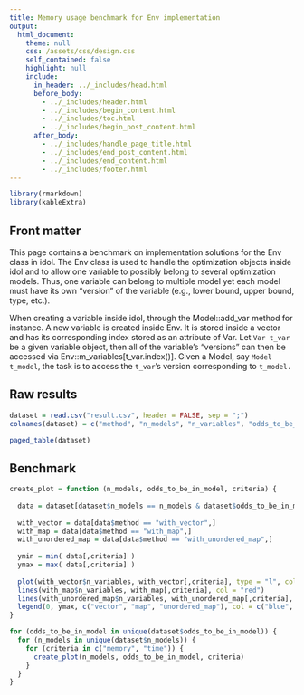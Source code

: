 ```yaml
---
title: Memory usage benchmark for Env implementation
output: 
  html_document:
    theme: null
    css: /assets/css/design.css
    self_contained: false
    highlight: null
    include:
      in_header: ../_includes/head.html
      before_body:
        - ../_includes/header.html
        - ../_includes/begin_content.html
        - ../_includes/toc.html
        - ../_includes/begin_post_content.html
      after_body: 
        - ../_includes/handle_page_title.html
        - ../_includes/end_post_content.html
        - ../_includes/end_content.html
        - ../_includes/footer.html
---
```


```r
library(rmarkdown)
library(kableExtra)
```

## Front matter

This page contains a benchmark on implementation solutions for the Env class in idol. The Env class is used to handle the optimization objects inside idol and to allow one variable to possibly belong to several optimization models. Thus, one variable can belong to multiple model yet each model must have its own "version" of the variable (e.g., lower bound, upper bound, type, etc.). 

When creating a variable inside idol, through the Model::add_var method for instance. A new variable is created inside Env. It is stored inside a vector and has its corresponding index stored as an attribute of Var. Let `Var t_var` be a given variable object, then all of the variable's "versions" can then be accessed via Env::m_variables[t_var.index()]. Given a Model, say `Model t_model`, the task is to access the `t_var`'s version corresponding to `t_model.`

## Raw results

```r
dataset = read.csv("result.csv", header = FALSE, sep = ";")
colnames(dataset) = c("method", "n_models", "n_variables", "odds_to_be_in_model", "value", "time", "memory")
```

```r
paged_table(dataset)
```

## Benchmark

```r
create_plot = function (n_models, odds_to_be_in_model, criteria) {
  
  data = dataset[dataset$n_models == n_models & dataset$odds_to_be_in_model == odds_to_be_in_model,]
  
  with_vector = data[data$method == "with_vector",]
  with_map = data[data$method == "with_map",]
  with_unordered_map = data[data$method == "with_unordered_map",]
  
  ymin = min( data[,criteria] )
  ymax = max( data[,criteria] )
  
  plot(with_vector$n_variables, with_vector[,criteria], type = "l", col = "blue", ylim = c(ymin, ymax), main = paste(criteria, "with", n_models, "models and p =", odds_to_be_in_model), xlab = "n. variables", ylab = criteria)
  lines(with_map$n_variables, with_map[,criteria], col = "red")
  lines(with_unordered_map$n_variables, with_unordered_map[,criteria], col = "green")
  legend(0, ymax, c("vector", "map", "unordered_map"), col = c("blue", "red", "green"), lwd = 1)
}

for (odds_to_be_in_model in unique(dataset$odds_to_be_in_model)) {
  for (n_models in unique(dataset$n_models)) {
    for (criteria in c("memory", "time")) {
      create_plot(n_models, odds_to_be_in_model, criteria)
    }
  }
}

```
